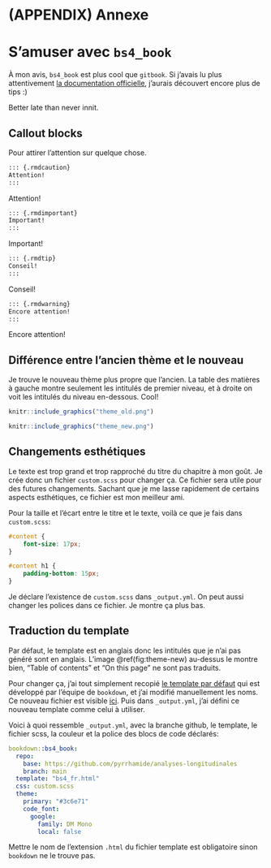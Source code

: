 # (APPENDIX) Annexe {-}

# S'amuser avec `bs4_book`

À mon avis, `bs4_book` est plus cool que `gitbook`. Si j'avais lu plus attentivement [la documentation officielle](https://bookdown.org/yihui/bookdown/html.html), j'aurais découvert encore plus de tips :)

Better late than never innit.

## Callout blocks

Pour attirer l'attention sur quelque chose.

```md
::: {.rmdcaution}
Attention!
:::
```

::: {.rmdcaution}
Attention!
:::

```md
::: {.rmdimportant}
Important!
:::
```

::: {.rmdimportant}
Important!
:::

```md
::: {.rmdtip}
Conseil!
:::
```

::: {.rmdtip}
Conseil!
:::

```md 
::: {.rmdwarning}
Encore attention!
:::
```

::: {.rmdwarning}
Encore attention!
:::

## Différence entre l'ancien thème et le nouveau

Je trouve le nouveau thème plus propre que l'ancien. La table des matières à gauche montre seulement les intitulés de premier niveau, et à droite on voit les intitulés du niveau en-dessous. Cool!

```r
knitr::include_graphics("theme_old.png")
```

```r
knitr::include_graphics("theme_new.png")
```

## Changements esthétiques

Le texte est trop grand et trop rapproché du titre du chapitre à mon goût. Je crée donc un fichier `custom.scss` pour changer ça. Ce fichier sera utile pour des futures changements. Sachant que je me lasse rapidement de certains aspects esthétiques, ce fichier est mon meilleur ami.

Pour la taille et l'écart entre le titre et le texte, voilà ce que je fais dans `custom.scss`:

```css 
#content {
    font-size: 17px;
}

#content h1 {
    padding-bottom: 15px;
}
```

Je déclare l'existence de `custom.scss` dans `_output.yml`. On peut aussi changer les polices dans ce fichier. Je montre ça plus bas.

## Traduction du template

Par défaut, le template est en anglais donc les intitulés que je n'ai pas généré sont en anglais. L'image \@ref(fig:theme-new) au-dessus le montre bien, "Table of contents" et "On this page" ne sont pas traduits.

Pour changer ça, j'ai tout simplement recopié [le template par défaut](https://github.com/rstudio/bookdown/blob/main/inst/templates/bs4_book.html) qui est développé par l'équipe de `bookdown`, et j'ai modifié manuellement les noms. Ce nouveau fichier est visible [ici](https://github.com/pyrrhamide/analyses-longitudinales/blob/main/bs4_fr.html). Puis dans `_output.yml`, j'ai défini ce nouveau template comme celui à utiliser.

Voici à quoi ressemble `_output.yml`, avec la branche github, le template, le fichier scss, la couleur et la police des blocs de code déclarés:

```yaml
bookdown::bs4_book:
  repo:
    base: https://github.com/pyrrhamide/analyses-longitudinales
    branch: main
  template: "bs4_fr.html"
  css: custom.scss
  theme:
    primary: "#3c6e71"
    code_font:
      google:
        family: DM Mono
        local: false
```

::: {.rmdcaution}
Mettre le nom de l'extension `.html` du fichier template est obligatoire sinon `bookdown` ne le trouve pas.
:::
